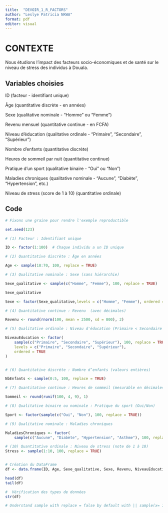 ```yaml
---
title:  "DEVOIR_1_R_FACTORS"
author: "Leslye Patricia NKWA"
format: pdf
editor: visual
---
```


# CONTEXTE

Nous étudions l’impact des facteurs socio-économiques et de santé sur le niveau de stress des individus à Douala.

## Variables choisies

ID (facteur - identifiant unique)

Âge (quantitative discrète - en années)

Sexe (qualitative nominale - "Homme" ou "Femme")

Revenu mensuel (quantitative continue - en FCFA)

Niveau d’éducation (qualitative ordinale - "Primaire", "Secondaire", "Supérieur")

Nombre d’enfants (quantitative discrète)

Heures de sommeil par nuit (quantitative continue)

Pratique d’un sport (qualitative binaire - "Oui" ou "Non")

Maladies chroniques (qualitative nominale - "Aucune", "Diabète", "Hypertension", etc.)

Niveau de stress (score de 1 à 10) (quantitative ordinale)

## Code

```r
# Fixons une graine pour rendre l'exemple reproductible

set.seed(123)

# (1) Facteur : Identifiant unique

ID <- factor(1:100)  # Chaque individu a un ID unique

# (2) Quantitative discrète : Âge en années 

Age <- sample(18:70, 100, replace = TRUE)

# (3) Qualitative nominale : Sexe (sans hiérarchie)

Sexe_qualitative <- sample(c("Homme", "Femme"), 100, replace = TRUE)

Sexe_qualitative

Sexe <- factor(Sexe_qualitative,levels = c("Homme", "Femme"), ordered = TRUE )

# (4) Quantitative continue : Revenu  (avec décimales)

Revenu <- round(rnorm(100, mean = 2500, sd = 800), 2)

# (5) Qualitative ordinale : Niveau d'éducation (Primaire < Secondaire < Supérieur)

NiveauEducation <- factor(
    sample(c("Primaire", "Secondaire", "Supérieur"), 100, replace = TRUE),
    levels = c("Primaire", "Secondaire", "Supérieur"), 
    ordered = TRUE
)


# (6) Quantitative discrète : Nombre d’enfants (valeurs entières)

NbEnfants <- sample(0:5, 100, replace = TRUE)

# (7) Quantitative continue : Heures de sommeil (mesurable en décimales)

Sommeil <- round(runif(100, 4, 9), 1)

# (8) Qualitative binaire ou nominale : Pratique du sport (Oui/Non)

Sport <- factor(sample(c("Oui", "Non"), 100, replace = TRUE))

# (9) Qualitative nominale : Maladies chroniques

MaladiesChroniques <- factor(
    sample(c("Aucune", "Diabète", "Hypertension", "Asthme"), 100, replace = TRUE))

# (10) Quantitative ordinale : Niveau de stress (note de 1 à 10)
Stress <- sample(1:10, 100, replace = TRUE)


# Création du DataFrame
df <- data.frame(ID, Age, Sexe_qualitative, Sexe, Revenu, NiveauEducation, NbEnfants, Sommeil, Sport, MaladiesChroniques, Stress)

head(df)
tail(df)

#  Vérification des types de données
str(df)

# Understand sample with replace = false by default with || sample(x= 13:15, size= 2, replace = FALSE, prob = c(0.3, 0.4,0.3) ) get: [1] 14 15 
```

```         
```
